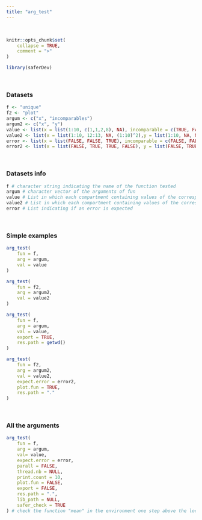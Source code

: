 ---
title: "arg_test"
---
<br>

```{r, include = FALSE}
knitr::opts_chunk$set(
    collapse = TRUE,
    comment = ">"
)
```

```{r setup}
library(saferDev)
```
<br>

### Datasets
```{r}
f <- "unique"
f2 <- "plot"
argum <- c("x", "incomparables")
argum2 <- c("x", "y")
value <- list(x = list(1:10, c(1,1,2,8), NA), incomparable = c(TRUE, FALSE, NA))
value2 <- list(x = list(1:10, 12:13, NA, (1:10)^2),y = list(1:10, NA, NA))
error <- list(x = list(FALSE, FALSE, TRUE), incomparable = c(FALSE, FALSE, TRUE))
error2 <- list(x = list(FALSE, TRUE, TRUE, FALSE), y = list(FALSE, TRUE, TRUE))
```
<br>

### Datasets info
```{r}
f # character string indicating the name of the function tested 
argum # character vector of the arguments of fun
value # List in which each compartment containing values of the corresponding argument in arg
value2 # List in which each compartment containing values of the corresponding argument2 in arg
error # List indicating if an error is expected
```
<br>

### Simple examples
```{r}
arg_test(
    fun = f, 
    arg = argum, 
    val = value
)

arg_test(
    fun = f2, 
    arg = argum2, 
    val = value2
)

arg_test(
    fun = f, 
    arg = argum, 
    val = value,
    export = TRUE,
    res.path = getwd()
)

arg_test(
    fun = f2, 
    arg = argum2, 
    val = value2,
    expect.error = error2,
    plot.fun = TRUE,
    res.path = "."
)
```
<br>

### All the arguments
```{r}
arg_test(
    fun = f, 
    arg = argum, 
    val= value, 
    expect.error = error, 
    parall = FALSE, 
    thread.nb = NULL, 
    print.count = 10, 
    plot.fun = FALSE, 
    export = FALSE, 
    res.path = ".", 
    lib_path = NULL,
    safer_check = TRUE
) # check the function "mean" in the environment one step above the local environment
```